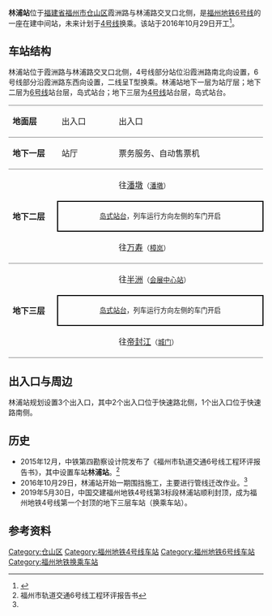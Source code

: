 {{About|福州地铁车站|韩国庆尚北道的同名车站|林浦站}}
{{FJ Future infrastructure}}
{{NoteTA|G1=Railway}}
{{Infobox station
| style = 
| livery = 
| linecolour = {{福州地铁颜色|4|s}}
| linecolour2 = {{福州地铁颜色|6|s}}
| name = 林浦站
| eng_name = Linpu Station
| symbol_top = 
| symbol_right = 
| image = Missing_image_text.svg
| caption = 
| alt = 
| address = [[福建省|福建省]][[福州市|福州市]][[仓山区|仓山区]]霞洲路与林浦路交叉口北侧
| coordinates = {{coord|26.0175292|N|119.3628842|E|display=inline, title|type:railwaystation}}
| operator = <!--{{rint|fuzhou|metro}}--> [[福州地铁|福州地铁]]
| line = {{福州地铁线路名|4|full}}(在建)<br />{{福州地铁线路名|6|full}}(在建)
| exits = 
| platform = 2个[[岛式站台|岛式站台]]
| connections = <!-- 公交站：-->
| structure = 地下站
| Interchange = T型换乘
| colour = <!--运营信息-->
| code = 
| opening = 2022年
| opened = <!--{{福州地铁线路名|6|c}}：{{Start date|YYYY|MM|DD|df=y}}<br\ >{{福州地铁线路名|4|c}}：{{Start date|YYYY|MM|DD|df=y}}-->
| closed = <!-- {{End date|YYYY|MM|DD|df=y}} -->
| services = {{Adjacent stations|system=Fuzhou Metro|line1=4|left1=会展中心|right1=城门|line2=6|left2=潘墩|right2=樟岚}}
| route_map = 
}}

'''林浦站'''位于[[福建省|福建省]][[福州市|福州市]][[仓山区|仓山区]]霞洲路与林浦路交叉口北侧，是[[福州地铁|福州地铁]][[福州地铁6号线|6号线]]的一座在建中间站，未来计划于[[福州地铁4号线|4号线]]换乘。该站于2016年10月29日开工<ref name=":0">{{Cite web |url=http://news.gmw.cn/newspaper/2016-10/28/content_117501366.htm |title=地铁6号线林浦站明起一期围挡施工 |access-date=2016-10-28 |archive-date=2016-10-29 |archive-url=https://web.archive.org/web/20161029140726/http://news.gmw.cn/newspaper/2016-10/28/content_117501366.htm |dead-url=no }}</ref>。

== 车站结构 ==
林浦站位于霞洲路与林浦路交叉口北侧，4号线部分站位沿霞洲路南北向设置，6号线部分沿霞洲路东西向设置，二线呈T型换乘。林浦站地下一层为站厅层；地下二层为[[福州地铁6号线|6号线]]站台层，岛式站台；地下三层为[[福州地铁4号线|4号线]]站台层，岛式站台。
{| cellpadding="3" cellspacing="0"
| width="100" valign="top" style="border-top:solid 1px gray;border-bottom:solid 1px gray;" |'''地面层'''
| width="100" valign="top" style="border-top:solid 1px gray;border-bottom:solid 1px gray;" |出入口
| valign="top" style="border-top:solid 1px gray;border-bottom:solid 1px gray;" |
| width="350" valign="top" style="border-top:solid 1px gray;border-bottom:solid 1px gray;" |出入口
|-
| valign="top" style="border-bottom:solid 1px gray;" |'''地下一层'''
| valign="top" style="border-bottom:solid 1px gray;" |站厅
| valign="top" style="border-bottom:solid 1px gray;" |
| valign="top" style="border-bottom:solid 1px gray;" |票务服务、自动售票机
|-
| rowspan="3" valign="top" style="border-bottom:solid 1px gray;" |'''地下二层'''
|{{福州地铁站台编号|L6|1}}
|{{arrow|L}}
|{{福州地铁线路名|6|long}} 往[[潘墩站|潘墩]]<small>（[[潘墩站|潘墩]]）</small>
|-
| colspan="3" style="border-right:solid 2px black;border-left:solid 2px black;border-top:solid 2px black;border-bottom:solid 2px black;" |<center><small>[[岛式站台|岛式站台]]，列车运行方向左侧的车门开启</small></center>
|-
| style="border-bottom:solid 1px gray;" |{{福州地铁站台编号|L6|2}}
| style="border-bottom:solid 1px gray;" |
| style="border-bottom:solid 1px gray;" |{{福州地铁线路名|6|long}} 往[[万寿站_(福州)|万寿]]<small>（[[樟岚站|樟岚]]）</small> {{arrow|R}}
|-
| rowspan="3" valign="top" style="border-bottom:solid 1px gray;" |'''地下三层'''
|{{福州地铁站台编号|L4|3}}
|{{arrow|L}}
|{{福州地铁线路名|4|long}} 往[[半洲站|半洲]]<small>（[[会展中心站_(福州)|会展中心站]]）</small>
|-
| colspan="3" style="border-right:solid 2px black;border-left:solid 2px black;border-top:solid 2px black;border-bottom:solid 2px black;" |<center><small>[[岛式站台|岛式站台]]，列车运行方向左侧的车门开启</small></center>
|-
| style="border-bottom:solid 1px gray;" |{{福州地铁站台编号|L4|4}}
| style="border-bottom:solid 1px gray;" |
| style="border-bottom:solid 1px gray;" |{{福州地铁线路名|4|long}} 往[[帝封江站|帝封江]]<small>（[[城门站_(福州)|城门]]）</small> {{arrow|R}}
|}

== 出入口与周边 ==
林浦站规划设置3个出入口，其中2个出入口位于快速路北侧，1个出入口位于快速路南侧。

== 历史 ==
* 2015年12月，中铁第四勘察设计院发布了《福州市轨道交通6号线工程环评报告书》，其中设置车站'''林浦站'''。<ref>福州市轨道交通6号线工程环评报告书</ref>
* 2016年10月29日，林浦站开始一期围挡施工，主要进行管线迁改作业。<ref name=":0" />
*2019年5月30日，中国交建福州地铁4号线第3标段林浦站顺利封顶，成为福州地铁4号线第一个封顶的地下三层车站（换乘车站）。

== 参考资料 ==
{{reflist}}
{{福州地铁4号线}}{{福州地铁6号线}}

[[Category:仓山区|Category:仓山区]]
[[Category:福州地铁4号线车站|Category:福州地铁4号线车站]]
[[Category:福州地铁6号线车站|Category:福州地铁6号线车站]]
[[Category:福州地铁换乘车站|Category:福州地铁换乘车站]]